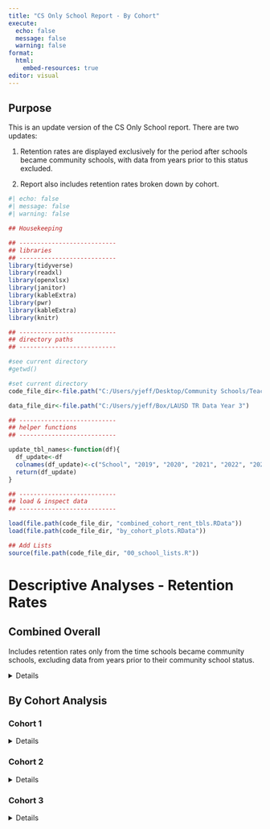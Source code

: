 ```yaml
---
title: "CS Only School Report - By Cohort"
execute:
  echo: false
  message: false
  warning: false
format: 
  html:
    embed-resources: true
editor: visual
---
```


## Purpose

This is an update version of the CS Only School report. There are two updates:

1. Retention rates are displayed exclusively for the period after schools became community schools, with data from years prior to this status excluded.

2. Report also includes retention rates broken down by cohort. 

```r
#| echo: false
#| message: false
#| warning: false

## Housekeeping

## ---------------------------
## libraries
## ---------------------------
library(tidyverse)
library(readxl)
library(openxlsx)
library(janitor)
library(kableExtra)
library(pwr)
library(kableExtra)
library(knitr)

## ---------------------------
## directory paths
## ---------------------------

#see current directory
#getwd()

#set current directory
code_file_dir<-file.path("C:/Users/yjeff/Desktop/Community Schools/Teacher Retention Data","Analyses", "cs_teach_rent2","y3_data")

data_file_dir<-file.path("C:/Users/yjeff/Box/LAUSD TR Data Year 3")

## ---------------------------
## helper functions
## ---------------------------

update_tbl_names<-function(df){
  df_update<-df
  colnames(df_update)<-c("School", "2019", "2020", "2021", "2022", "2023")
  return(df_update)
}

## ---------------------------
## load & inspect data
## ---------------------------

load(file.path(code_file_dir, "combined_cohort_rent_tbls.RData"))
load(file.path(code_file_dir, "by_cohort_plots.RData"))

## Add Lists
source(file.path(code_file_dir, "00_school_lists.R"))
```

# Descriptive Analyses - Retention Rates


## Combined Overall
Includes retention rates only from the time schools became community schools, excluding data from years prior to their community school status.


<details>
```r
teach_yr_string<-names(combined_overall_bp[["22_23"]])

gxs<-lapply(1:length(teach_yr_string), function(x){
  
  teach_year <- teach_yr_string[[x]]
  plot_list_22_23<-combined_overall_bp[["22_23"]]
  plot_list_all_years<-combined_overall_bp[["all_yrs"]]
  rent_tbl<-combined_overall_rent_tbls

  knit_child(
    '_07.3_report_full - child.Rmd', envir = environment(), quiet = TRUE
    
  )
})

cat(unlist(gxs), sep = '\n')

```
</details>


## By Cohort Analysis

### Cohort 1

<details>

```r
teach_yr_string<-names(cohort_bp[["22_23"]][["cohort_1"]])

gxs<-lapply(1:length(teach_yr_string), function(x){
  
  teach_year <- teach_yr_string[[x]]
  plot_list_22_23<-cohort_bp[["22_23"]][["cohort_1"]]
  plot_list_all_years<-cohort_bp[["all_yrs"]][["cohort_1"]]
  rent_tbl<-cohort_overall_teach_exp_v2[["cohort_1"]]

  knit_child(
    '_07.3_report_full - child.Rmd', envir = environment(), quiet = TRUE
    
  )
})

cat(unlist(gxs), sep = '\n')
```
</details>

### Cohort 2

<details>
```r
teach_yr_string<-names(cohort_bp[["22_23"]][["cohort_2"]])

gxs<-lapply(1:length(teach_yr_string), function(x){
  
  teach_year <- teach_yr_string[[x]]
  plot_list_22_23<-cohort_bp[["22_23"]][["cohort_2"]]
  plot_list_all_years<-cohort_bp[["all_yrs"]][["cohort_2"]]
  rent_tbl<-cohort_overall_teach_exp_v2[["cohort_2"]]

  knit_child(
    '_07.3_report_full - child.Rmd', envir = environment(), quiet = TRUE
    
  )
})

cat(unlist(gxs), sep = '\n')
```
</details>

### Cohort 3

<details>
```r
teach_yr_string<-names(cohort_bp[["22_23"]][["cohort_3"]])

gxs<-lapply(1:length(teach_yr_string), function(x){
  
  teach_year <- teach_yr_string[[x]]
  plot_list_22_23<-cohort_bp[["22_23"]][["cohort_3"]]
  plot_list_all_years<-cohort_bp[["all_yrs"]][["cohort_3"]]
  rent_tbl<-cohort_overall_teach_exp_v2[["cohort_3"]]

  knit_child(
    '_07.3_report_full - child.Rmd', envir = environment(), quiet = TRUE
    
  )
})

cat(unlist(gxs), sep = '\n')
```
</details>
